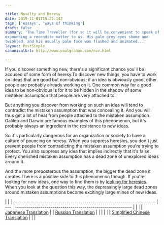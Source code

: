 ```yaml
---

title: Novelty and Heresy
date: 2019-11-01T15:32:14Z
tags: ['essays', 'ways of thinking']
draft: false
summary: 'The Time Traveller (for so it will be convenient to speak of him) was
expounding a recondite matter to us. His pale grey eyes shone and
twinkled, and his usually pale face was flushed and animated...'
layout: PostSimple
canonicalUrl: http://www.paulgraham.com/nov.html

---
```


If you discover something new, there's a significant chance you'll be accused of some form of heresy.To discover new things, you have to work on ideas that are good but non-obvious; if an idea is obviously good, other people are probably already working on it. One common way for a good idea to be non-obvious is for it to be hidden in the shadow of some mistaken assumption that people are very attached to.

But anything you discover from working on such an idea will tend to contradict the mistaken assumption that was concealing it. And you will thus get a lot of heat from people attached to the mistaken assumption. Galileo and Darwin are famous examples of this phenomenon, but it's probably always an ingredient in the resistance to new ideas.

So it's particularly dangerous for an organization or society to have a culture of pouncing on heresy. When you suppress heresies, you don't just prevent people from contradicting the mistaken assumption you're trying to protect. You also suppress any idea that implies indirectly that it's false. Every cherished mistaken assumption has a dead zone of unexplored ideas around it.

And the more preposterous the assumption, the bigger the dead zone it creates.There is a positive side to this phenomenon though. If you're looking for new ideas, one way to find them is by [looking for heresies](say.html). When you look at the question this way, the depressingly large dead zones around mistaken assumptions become excitingly large mines of new ideas.

|                                                                          |
| ------------------------------------------------------------------------ | --- | ----------------------------------------------------------- |
|                                                                          |
| [Japanese Translation](https://note.com/tokyojack/n/n2cd5fc7b8eeb)       |     | [Russian Translation](https://ideanomics.ru/articles/19728) |
|                                                                          |
|                                                                          |
| [Simplified Chinese Translation](https://www.douban.com/note/758984996/) |
|                                                                          |
